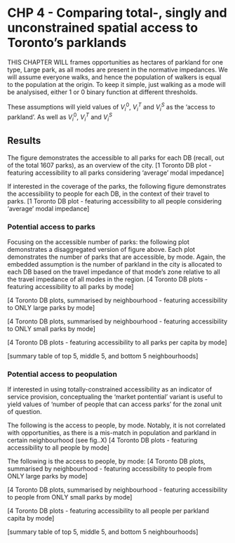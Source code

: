 # CHP 4 - Comparing total-, singly and unconstrained spatial access to Toronto's parklands

<!-- Required to number equations in HTML files -->
<script type="text/x-mathjax-config">
MathJax.Hub.Config({
  TeX: { equationNumbers: { autoNumber: "AMS" } }
});
</script>

THIS CHAPTER WILL frames opportunities as hectares of parkland for one type, Large park, as all modes are present in the normative impedances. We will assume everyone walks, and hence the population of walkers is equal to the population at the origin. To keep it simple, just walking as a mode will be analysised, either 1 or 0 binary function at different thresholds. 

These assumptions will yield values of $V^0_i$, $V^T_i$ and $V^S_i$ as the 'access to parkland'. As well as $V^0_i$, $V^T_i$ and $V^S_i$

## Results

The figure demonstrates the accessible to all parks for each DB (recall, out of the total 1607 parks), as an overview of the city. 
[1 Toronto DB plot - featuring accessibility to all parks considering 'average' modal impedance]

If interested in the coverage of the parks, the following figure demonstrates the accessibility to people for each DB, in the context of their travel to parks. 
[1 Toronto DB plot - featuring accessibility to all people considering 'average' modal impedance]

### Potential access to parks

Focusing on the accessible number of parks: the following plot demonstrates a disaggregated version of figure above. Each plot demonstrates the number of parks that are accessible, by mode. Again, the embedded assumption is the number of parkland in the city is allocated to each DB based on the travel impedance of that mode's zone relative to all the travel impedance of all modes in the region.
[4 Toronto DB plots - featuring accessibility to all parks by mode]


[4 Toronto DB plots, summarised by neighbourhood - featuring accessibility to ONLY large parks by mode]

[4 Toronto DB plots, summarised by neighbourhood - featuring accessibility to ONLY small parks by mode]

[4 Toronto DB plots - featuring accessibility to all parks per capita by mode]

[summary table of top 5, middle 5, and bottom 5 neighbourhoods]


### Potential access to peopulation

If interested in using totally-constrained accessibility as an indicator of service provision, conceptualing the 'market pontential' variant is useful to yield values of 'number of people that can access parks' for the zonal unit of question. 

The following is the access to people, by mode. Notably, it is not correlated with opportunities, as there is a mis-match in population and parkland in certain neighbourhood (see fig..X)
[4 Toronto DB plots - featuring accessibility to all people by mode]


The following is the access to people, by mode:
[4 Toronto DB plots, summarised by neighbourhood - featuring accessibility to people from ONLY large parks by mode]

[4 Toronto DB plots, summarised by neighbourhood - featuring accessibility to people from ONLY small parks by mode]

[4 Toronto DB plots - featuring accessibility to all people per parkland capita by mode]

[summary table of top 5, middle 5, and bottom 5 neighbourhoods]

